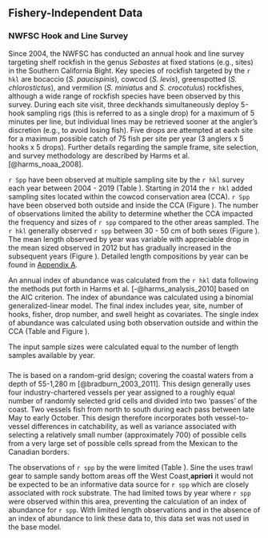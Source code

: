 ## Fishery-Independent Data

### NWFSC Hook and Line Survey

Since 2004, the NWFSC has conducted an annual hook and line survey targeting shelf rockfish in the genus *Sebastes* at fixed stations (e.g., sites) in the Southern California Bight. Key species of rockfish targeted by the `r hkl` are bocaccio (*S. paucispinis*), cowcod (*S. levis*), greenspotted (*S. chlorostictus*), and vermilion (*S. miniatus* and *S. crocotulus*) rockfishes, although a wide range of rockfish species have been observed by this survey. During each site visit, three deckhands simultaneously deploy 5-hook sampling rigs (this is referred to as a single drop) for a maximum of 5 minutes per line, but individual lines may be retrieved sooner at the angler's discretion (e.g., to avoid losing fish). Five drops are attempted at each site for a maximum possible catch of 75 fish per site per year (3 anglers x 5 hooks x 5 drops). Further details regarding the sample frame, site selection, and survey methodology are described by Harms et al. [@harms_noaa_2008]. 

`r Spp` have been observed at multiple sampling site by the `r hkl` survey each year between 2004 - 2019 (Table \ref{tab:hkl-len}).  Starting in 2014 the `r hkl` added sampling sites located within the cowcod conservation area (CCA).  `r Spp` have been observed both outside and inside the CCA (Figure \ref{fig:hkl-cca}).  The number of observations limited the ability to determine whether the CCA impacted the frequency and sizes of `r spp` compared to the other areas sampled. The `r hkl` generally observed `r spp` between 30 - 50 cm of both sexes (Figure \ref{fig:hkl-len-data}). The mean length observed by year was variable with appreciable drop in the mean sized observed in 2012 but has gradually increased in the subsequent years (Figure \ref{fig:mean-hkl-len-data}). Detailed length compositions by year can be found in [Appendix A](#append_a).

An annual index of abundance was calculated from the `r hkl` data following the methods put forth in Harms et al. [-@harms_analysis_2010] based on the AIC criterion. The index of abundance was calculated using a binomial generalized-linear model. The final index includes year, site, number of hooks, fisher, drop number, and swell height as covariates.  The single index of abundance was calculated using both observation outside and within the CCA (Table \ref{tab:hkl-index-vals} and Figure \ref{fig:hkl-index}).  

The input sample sizes were calculated equal to the number of length samples available by year. 

### \acrlong{s-wcgbt}

The \Gls{s-wcgbt} is based on a random-grid design; covering the coastal waters from a depth of 55-1,280 m [@bradburn_2003_2011]. This design generally uses four industry-chartered vessels per year assigned to a roughly equal number of randomly selected grid cells and divided into two 'passes' of the coast. Two vessels fish from north to south during each pass between late May to early October. This design therefore incorporates both vessel-to-vessel differences in catchability, as well as variance associated with selecting a relatively small number (approximately 700) of possible cells from a very large set of possible cells spread from the Mexican to the Canadian borders.

The observations of `r spp` by the \Gls{s-wcgbt} were limited (Table \ref{tab:wcgbts-len}). Sine the \Gls{s-wcgbt} uses trawl gear to sample sandy bottom areas off the West Coast,**apriori** it would not be expected to be an informative data source for `r spp` which are closely associated with rock substrate. The \Gls{s-wcgbt} had  limited tows by year where `r spp` were observed within this area, preventing the calculation of an index of abundance for `r spp`. With limited length observations and in the absence of an index of abundance to link these data to, this data set was not used in the base model.
